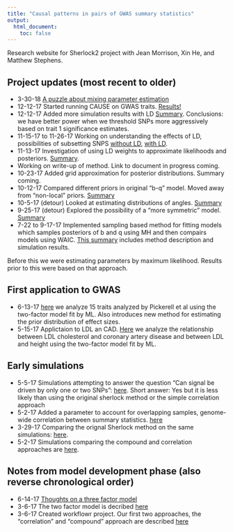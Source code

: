 ```yaml
---
title: "Causal patterns in pairs of GWAS summary statistics"
output:
  html_document:
    toc: false
---
```


Research website for Sherlock2 project with Jean Morrison, Xin He, and Matthew Stephens. 

## Project updates (most recent to older)
+ 3-30-18 [A puzzle about mixing parameter estimation](grid_estimation.html)
+ 12-12-17 Started running CAUSE on GWAS traits. [Results!](gwas_results.html)
+ 12-12-17 Added more simulation results with LD [Summary](more_ld_sims.html). Conclusions: we have better power when we threshold SNPs more aggressively based on trait 1 significance estimates. 
+ 11-15-17 to 11-26-17 Working on understanding the effects of LD, possibilities of subsetting SNPS [without LD](subset_snps.html), [with LD](subset_snps_ld.html).
+ 11-13-17 Investigation of using LD weights to approximate likelihoods and posteriors. [Summary](pseudo_likelihood.html).
+ Working on write-up of method. Link to document in progress coming.
+ 10-23-17 Added grid approximation for posterior distributions. Summary coming.
+ 10-12-17 Compared different priors in original "b-q" model. Moved away from "non-local" priors. [Summary](mh_priors2.html)
+ 10-5-17 (detour) Looked at estimating distributions of angles. [Summary](polar_intro.html)
+ 9-25-17 (detour) Explored the possibility of a "more symmetric" model. [Summary](mh_new_dist.html)
+ 7-22 to 9-17-17 Implemented sampling based method for fitting models which samples posteriors of b and q using MH and then compairs models using WAIC. [This summary](mh_test.html) includes method description and simulation results.

Before this we were estimating parameters by maximum likelihood. Results prior to this were based on that approach.

## First application to GWAS
+ 6-13-17 [here](gwas_ss.html) we analyze 15 traits analyzed by Pickerell et al using the two-factor model fit by ML. Also introduces new method for estimating the prior distribution of effect sizes.
+ 5-15-17 Applictaion to LDL an CAD. [Here](cad_ldl.html) we analyze the relationship between LDL cholesterol and coronary artery disease and between LDL and height using the two-factor model fit by ML.

## Early simulations
+ 5-5-17 Simulations attempting to answer the question "Can signal be driven by only one or two SNPs": [here](sims_numtop.html). Short answer: Yes but it is less likely than using the original sherlock method or the simple correlation approach
+ 5-2-17 Added a parameter to account for overlapping samples, genome-wide correlation between summary statistics. [here](simulations_v4.html)
+ 3-29-17 Comparing the orignal Sherlock method on the same simulations: [here](sherlock1.html).
+ 5-2-17 Simulations comparing the compound and correlation approaches are [here](compare_approaches.html).

## Notes from model development phase (also reverse chronological order)
+ 6-14-17 [Thoughts on a three factor model](three_factor.html)
+ 3-6-17 The two factor model is decribed [here](two_factor.html)
+ 3-6-17 Created workflowr project. Our first two approaches, the "correlation" and "compound" approach are described [here](sherlock2_compound_and_correlation.pdf)











